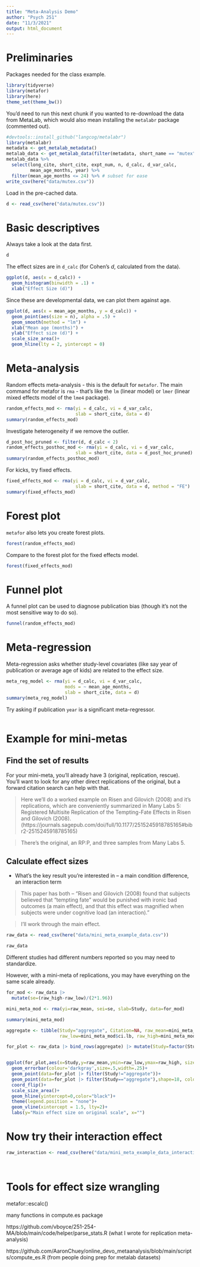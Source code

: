 ```yaml
---
title: "Meta-Analysis Demo"
author: "Psych 251"
date: "11/3/2021"
output: html_document
---
```


# Preliminaries

Packages needed for the class example. 

```r
library(tidyverse)
library(metafor)
library(here)
theme_set(theme_bw())
```

You'd need to run this next chunk if you wanted to re-download the data from MetaLab, which would also mean installing the `metalabr` package (commented out). 

```r
#devtools::install_github("langcog/metalabr")
library(metalabr)
metadata <- get_metalab_metadata()
metalab_data <- get_metalab_data(filter(metadata, short_name == "mutex"))
metalab_data %>% 
  select(long_cite, short_cite, expt_num, n, d_calc, d_var_calc, 
         mean_age_months, year) %>%
  filter(mean_age_months <= 24) %>% # subset for ease
write_csv(here("data/mutex.csv"))
```

Load in the pre-cached data. 

```r
d <- read_csv(here("data/mutex.csv"))
```

# Basic descriptives

Always take a look at the data first.

```r
d
```

The effect sizes are in `d_calc` (for Cohen's $d$, calculated from the data). 

```r
ggplot(d, aes(x = d_calc)) + 
  geom_histogram(binwidth = .1) + 
  xlab("Effect Size (d)")
```

Since these are developmental data, we can plot them against age. 

```r
ggplot(d, aes(x = mean_age_months, y = d_calc)) + 
  geom_point(aes(size = n), alpha = .5) + 
  geom_smooth(method = "lm") + 
  xlab("Mean age (months)") + 
  ylab("Effect size (d)") + 
  scale_size_area()+
  geom_hline(lty = 2, yintercept = 0)
```

# Meta-analysis

Random effects meta-analysis - this is the default for `metafor`. The main command for metafor is `rma` - that's like the `lm` (linear model) or `lmer` (linear mixed effects model of the `lme4` package). 

```r
random_effects_mod <- rma(yi = d_calc, vi = d_var_calc, 
                          slab = short_cite, data = d)
summary(random_effects_mod)
```
Investigate heterogeneity if we remove the outlier.

```r
d_post_hoc_pruned <- filter(d, d_calc < 2)
random_effects_posthoc_mod <- rma(yi = d_calc, vi = d_var_calc, 
                          slab = short_cite, data = d_post_hoc_pruned)
summary(random_effects_posthoc_mod)
```



For kicks, try fixed effects. 

```r
fixed_effects_mod <- rma(yi = d_calc, vi = d_var_calc, 
                          slab = short_cite, data = d, method = "FE")
summary(fixed_effects_mod)
```

# Forest plot

`metafor` also lets you create forest plots. 

```r
forest(random_effects_mod)
```

Compare to the forest plot for the fixed effects model.

```r
forest(fixed_effects_mod)
```

# Funnel plot

A funnel plot can be used to diagnose publication bias (though it's not the most sensitive way to do so).

```r
funnel(random_effects_mod)
```


# Meta-regression

Meta-regression asks whether study-level covariates (like say year of publication or average age of kids) are related to the effect size. 

```r
meta_reg_model <- rma(yi = d_calc, vi = d_var_calc, 
                      mods = ~ mean_age_months, 
                      slab = short_cite, data = d)
summary(meta_reg_model)
```
Try asking if publication `year` is a significant meta-regressor.

```r

```

# Example for mini-metas

## Find the set of results

For your mini-meta, you'll already have 3 (original, replication, rescue). You'll want to look for any other direct replications of the original, but a forward citation search can help with that. 

> Here we'll do a worked example on Risen and Gilovich (2008) and it's replications, which are conveniently summarized in Many Labs 5: Registered Multisite Replication of the Tempting-Fate Effects in Risen and Gilovich (2008). (https://journals.sagepub.com/doi/full/10.1177/2515245918785165#bibr2-2515245918785165)

> There's the original, an RP:P, and three samples from Many Labs 5. 

## Calculate effect sizes

* What's the key result you're interested in -- a main condition difference, an interaction term

> This paper has both -- "Risen and Gilovich (2008) found that subjects believed that “tempting fate” would be punished with ironic bad outcomes (a main effect), and that this effect was magnified when subjects were under cognitive load (an interaction)."

> I'll work through the main effect. 

```r
raw_data <- read_csv(here("data/mini_meta_example_data.csv"))

raw_data
```

Different studies had different numbers reported so you may need to standardize.

However, with a mini-meta of replications, you may have everything on the same scale already. 

```r
for_mod <- raw_data |> 
  mutate(se=(raw_high-raw_low)/(2*1.96))

mini_meta_mod <- rma(yi=raw_mean, sei=se, slab=Study, data=for_mod)

summary(mini_meta_mod)


```


```r
aggregate <- tibble(Study="aggregate", Citation=NA, raw_mean=mini_meta_mod$b,
                    raw_low=mini_meta_mod$ci.lb, raw_high=mini_meta_mod$ci.ub,N=sum(raw_data$N))

for_plot <- raw_data |> bind_rows(aggregate) |> mutate(Study=factor(Study, levels=c("aggregate", "ml5-dis", "ml5-sim", "ml5-mturk", "rpp", "original")))


ggplot(for_plot,aes(x=Study,y=raw_mean,ymin=raw_low,ymax=raw_high, size=N))+
  geom_errorbar(colour='darkgray',size=.5,width=.25)+
  geom_point(data=for_plot |> filter(Study!="aggregate"))+
  geom_point(data=for_plot |> filter(Study=="aggregate"),shape=18, color="red")+
  coord_flip()+
  scale_size_area()+
  geom_hline(yintercept=0,color="black")+
  theme(legend.position = "none")+
  geom_vline(xintercept = 1.5, lty=2)+
  labs(y="Main effect size on original scale", x="")
```

# Now try their interaction effect


```r
raw_interaction <- read_csv(here("data/mini_meta_example_data_interaction.csv"))

```

```r


```
```r

```

# Tools for effect size wrangling

metafor::escalc()

many functions in compute.es package

https://github.com/vboyce/251-254-MA/blob/main/code/helper/parse_stats.R (what I wrote for replication meta-analysis)

https://github.com/AaronChuey/online_devo_metaanalysis/blob/main/scripts/compute_es.R (from people doing prep for metalab datasets)
